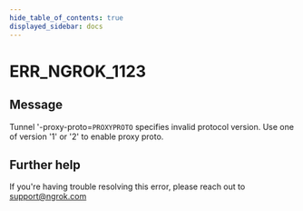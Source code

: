 ```yaml
---
hide_table_of_contents: true
displayed_sidebar: docs
---
```



# ERR_NGROK_1123

## Message

Tunnel '-proxy-proto=`PROXYPROTO` specifies invalid protocol version.
Use one of version '1' or '2' to enable proxy proto.

<ErrorDetails error="err_ngrok_1123" />

## Further help

If you're having trouble resolving this error, please reach out to [support@ngrok.com](mailto:support@ngrok.com?subject=Help%20with%20ERR_NGROK_1123)
